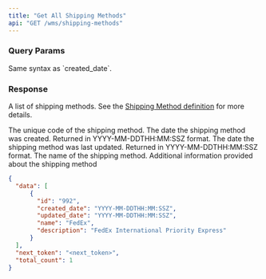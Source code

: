 ```yaml
---
title: "Get All Shipping Methods"
api: "GET /wms/shipping-methods"
---
```


<Snippet file="headers.mdx" />

### Query Params
<Snippet file="page-token.mdx" />

<Snippet file="created_date_query_param.mdx" />

<ParamField query="updated_date" type="string" optional>
  Same syntax as `created_date`.
</ParamField>

### Response

<ResponseField name="data" type="list of shipping methods">

A list of shipping methods. See the [Shipping Method definition](/wms-api/shipping-methods/info) for more details.

<Expandable title="Shipping Method">

<ResponseField name="id" type="string">
  The unique code of the shipping method.
</ResponseField>

<ResponseField name="created_date" type="string">
  The date the shipping method was created. Returned in YYYY-MM-DDTHH:MM:SSZ format.
</ResponseField>

<ResponseField name="updated_date" type="string">
  The date the shipping method was last updated. Returned in YYYY-MM-DDTHH:MM:SSZ format.
</ResponseField>

<ResponseField name="name" type="string">
  The name of the shipping method.
</ResponseField>

<ResponseField name="description" type="string or null">
  Additional information provided about the shipping method
</ResponseField>

</Expandable>

</ResponseField>

<Snippet file="total_count.mdx" />

<Snippet file="next-token.mdx" />

<ResponseExample>

```json Response
{
  "data": [
      {
        "id": "992",
        "created_date": "YYYY-MM-DDTHH:MM:SSZ",
        "updated_date": "YYYY-MM-DDTHH:MM:SSZ",
        "name": "FedEx",
        "description": "FedEx International Priority Express"
      }
  ],
  "next_token": "<next_token>",
  "total_count": 1
}
```

</ResponseExample>
